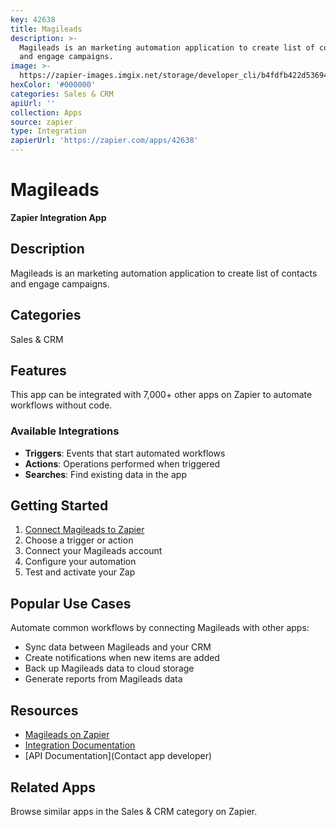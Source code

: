```yaml
---
key: 42638
title: Magileads
description: >-
  Magileads is an marketing automation application to create list of contacts
  and engage campaigns.
image: >-
  https://zapier-images.imgix.net/storage/developer_cli/b4fdfb422d53694d23354c8ad13777dd.png?auto=format%2Ccompress&ixlib=python-3.0.0&q=50
hexColor: '#000000'
categories: Sales & CRM
apiUrl: ''
collection: Apps
source: zapier
type: Integration
zapierUrl: 'https://zapier.com/apps/42638'
---
```

# Magileads

**Zapier Integration App**

## Description

Magileads is an marketing automation application to create list of contacts and engage campaigns.

## Categories

Sales & CRM

## Features

This app can be integrated with 7,000+ other apps on Zapier to automate workflows without code.

### Available Integrations

- **Triggers**: Events that start automated workflows
- **Actions**: Operations performed when triggered
- **Searches**: Find existing data in the app

## Getting Started

1. [Connect Magileads to Zapier](https://zapier.com/apps/42638)
2. Choose a trigger or action
3. Connect your Magileads account
4. Configure your automation
5. Test and activate your Zap

## Popular Use Cases

Automate common workflows by connecting Magileads with other apps:

- Sync data between Magileads and your CRM
- Create notifications when new items are added
- Back up Magileads data to cloud storage
- Generate reports from Magileads data

## Resources

- [Magileads on Zapier](https://zapier.com/apps/42638)
- [Integration Documentation](https://zapier.com/apps/42638/integrations)
- [API Documentation](Contact app developer)

## Related Apps

Browse similar apps in the Sales & CRM category on Zapier.
